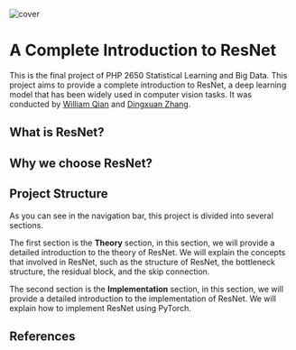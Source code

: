 ![cover](imgs/cover.png)

# A Complete Introduction to ResNet

This is the final project of PHP 2650 Statistical Learning and Big Data. This project aims to provide a complete introduction to ResNet,
a deep learning model that has been widely used in computer vision tasks. It was conducted by [William Qian](https://github.com/dukechain2333) and [Dingxuan Zhang](https://github.com/dz6190918).

## What is ResNet?

## Why we choose ResNet?

## Project Structure

As you can see in the navigation bar, this project is divided into several sections.

The first section is the **Theory** section, in this section, we will provide a detailed introduction to the theory of ResNet. We will explain the concepts that involved in ResNet, such as the structure of ResNet, the bottleneck structure, the residual block, and the skip connection.

The second section is the **Implementation** section, in this section, we will provide a detailed introduction to the implementation of ResNet. We will explain how to implement ResNet using PyTorch.

## References